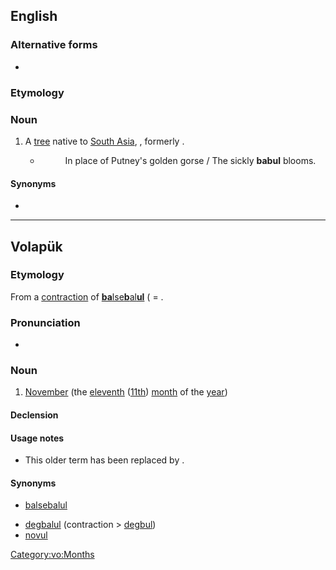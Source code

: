 ==English==
{{wikipedia|Acacia nilotica subsp. indica|Babul}}

===Alternative forms===
* {{l|en|babool}}

===Etymology===
{{rfe|lang=en}}

===Noun===
{{en-noun}}

# A [[tree]] native to [[South Asia]], {{taxlink|Vachellia nilotica subsp. indica|subspecies|noshow=1}}, formerly {{taxlink|Acacia nilotica subsp. indica|subspecies|noshow=1}}.
#* {{rfdate|and other bibliographic particulars}} {{w|Rudyard Kipling}}
#*: In place of Putney's golden gorse / The sickly '''babul''' blooms.

====Synonyms====
* {{l|en|kikar}}

----

==Volapük==

===Etymology===
From a [[contraction]] of [[balsebalul|'''ba'''lse'''b'''al'''ul''']] ( = {{compound|bals|e|bal|-ul|lang=vo|t1=ten, now [[deg#Volapük|deg]]|t2=and|t3=one|t4=([[morpheme]] for) month (< [[mul#Volapük|mul]])}}.

===Pronunciation===
* {{IPA|[ba.ˈbul]|lang=vo}}

===Noun===
{{vo-noun}}

# {{lb|vo|obsolete}} [[November]] (the [[eleventh]] ([[11th]]) [[month]] of the [[year]])

====Declension====
{{vo-decl-noun}}

====Usage notes====
* This older term has been replaced by {{m|vo|novul||November}}.

====Synonyms====
* {{qualifier|obsolete}} [[balsebalul]]
* [[degbalul]] (contraction > [[degbul]])
* [[novul]]

[[Category:vo:Months]]